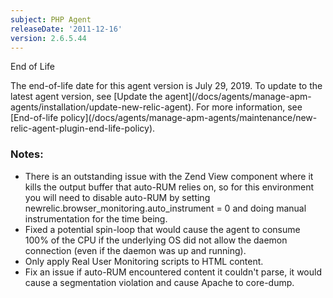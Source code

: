 ```yaml
---
subject: PHP Agent
releaseDate: '2011-12-16'
version: 2.6.5.44
---
```


End of Life

<Callout variant="important">
  The end-of-life date for this agent version is July 29, 2019. To update to the latest agent version, see [Update the agent](/docs/agents/manage-apm-agents/installation/update-new-relic-agent). For more information, see [End-of-life policy](/docs/agents/manage-apm-agents/maintenance/new-relic-agent-plugin-end-life-policy).
</Callout>

### Notes:

* There is an outstanding issue with the Zend View component where it kills the output buffer that auto-RUM relies on, so for this environment you will need to disable auto-RUM by setting newrelic.browser_monitoring.auto_instrument = 0 and doing manual instrumentation for the time being.
* Fixed a potential spin-loop that would cause the agent to consume 100% of the CPU if the underlying OS did not allow the daemon connection (even if the daemon was up and running).
* Only apply Real User Monitoring scripts to HTML content.
* Fix an issue if auto-RUM encountered content it couldn't parse, it would cause a segmentation violation and cause Apache to core-dump.
